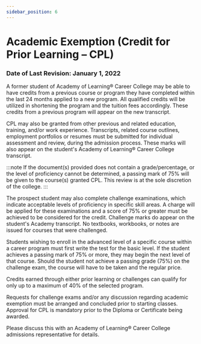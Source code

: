 ```yaml
---
sidebar_position: 6
---
```

# Academic Exemption (Credit for Prior Learning – CPL)
### Date of Last Revision: January 1, 2022

A former student of Academy of Learning® Career College may be able to have credits from a previous course or program they have completed within the last 24 months applied to a new program. All qualified credits will be utilized in shortening the program and the tuition fees accordingly. These credits from a previous program will appear on the new transcript.

CPL may also be granted from other previous and related education, training, and/or work experience. Transcripts, related course outlines, employment portfolios or resumes must be submitted for individual assessment and review, during the admission process. These marks will also appear on the student's Academy of Learning® Career College transcript.

:::note
If the document(s) provided does not contain a grade/percentage, or the level of proficiency cannot be determined, a passing mark of 75% will be given to the course(s) granted CPL. This review is at the sole discretion of the college.
:::

The prospect student may also complete challenge examinations, which indicate acceptable levels of proficiency in specific skill areas. A charge will be applied for these examinations and a score of 75% or greater must be achieved to be considered for the credit. Challenge marks do appear on the student's Academy transcript. No textbooks, workbooks, or notes are issued for courses that were challenged.

Students wishing to enroll in the advanced level of a specific course within a career program must first write the test for the basic level. If the student achieves a passing mark of 75% or more, they may begin the next level of that course. Should the student not achieve a passing grade (75%) on the challenge exam, the course will have to be taken and the regular price.

Credits earned through either prior learning or challenges can qualify for only up to a maximum of 40% of the selected program.

Requests for challenge exams and/or any discussion regarding academic exemption must be arranged and concluded prior to starting classes. Approval for CPL is mandatory prior to the Diploma or Certificate being awarded.

Please discuss this with an Academy of Learning® Career College admissions representative for details.